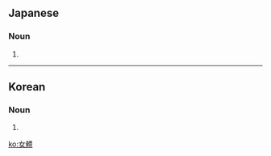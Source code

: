 {{also|女体}}
==Japanese==
{{ja-kanjitab}}

===Noun===
{{ja-noun|shin=女体|にょたい}}

# {{kyujitai spelling of|女体}}

----

==Korean==
{{ko-hanjatab}}

===Noun===
{{ko-noun|hangeul=여체}}

# {{hanja form of|여체|[[female]] [[body]]}}

[[ko:女體]]